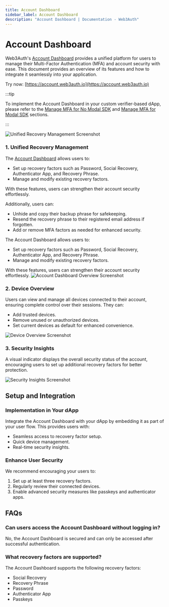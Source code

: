 ```yaml
---
title: Account Dashboard
sidebar_label: Account Dashboard
description: "Account Dashboard | Documentation - Web3Auth"
---
```


# Account Dashboard

Web3Auth's [Account Dashboard](https://account.web3auth.io) provides a unified platform for users to
manage their Multi-Factor Authentication (MFA) and account security with ease. This document
provides an overview of its features and how to integrate it seamlessly into your application.

Try now: [https://account.web3auth.io](https://account.web3auth.io)

:::tip

To implement the Account Dashboard in your custom verifier-based dApp, please refer to the
[Manage MFA for No Modal SDK](/sdk/pnp/web/no-modal/usage#manage-multi-factor-authentication-mfa)
and [Manage MFA for Modal SDK](/sdk/pnp/web/modal/usage#manage-multi-factor-authentication-mfa)
sections.

:::

![Unified Recovery Management Screenshot](/images/account-dashboard/unified-recovery-management.jpg)

### 1. Unified Recovery Management

The [Account Dashboard](https://account.web3auth.io) allows users to:

- Set up recovery factors such as Password, Social Recovery, Authenticator App, and Recovery Phrase.
- Manage and modify existing recovery factors.

With these features, users can strengthen their account security effortlessly.

Additionally, users can:

- Unhide and copy their backup phrase for safekeeping.
- Resend the recovery phrase to their registered email address if forgotten.
- Add or remove MFA factors as needed for enhanced security.

The Account Dashboard allows users to:

- Set up recovery factors such as Password, Social Recovery, Authenticator App, and Recovery Phrase.
- Manage and modify existing recovery factors.

With these features, users can strengthen their account security effortlessly.
![Account Dashboard Overview Screenshot](/images/account-dashboard/account-dashboard-overview.jpg)

### 2. Device Overview

Users can view and manage all devices connected to their account, ensuring complete control over
their sessions. They can:

- Add trusted devices.
- Remove unused or unauthorized devices.
- Set current devices as default for enhanced convenience.

![Device Overview Screenshot](/images/account-dashboard/device-overview.jpg)

### 3. Security Insights

A visual indicator displays the overall security status of the account, encouraging users to set up
additional recovery factors for better protection.

![Security Insights Screenshot](/images/account-dashboard/security-insights.jpg)

## Setup and Integration

### Implementation in Your dApp

Integrate the Account Dashboard with your dApp by embedding it as part of your user flow. This
provides users with:

- Seamless access to recovery factor setup.
- Quick device management.
- Real-time security insights.

### Enhance User Security

We recommend encouraging your users to:

1. Set up at least three recovery factors.
2. Regularly review their connected devices.
3. Enable advanced security measures like passkeys and authenticator apps.

## FAQs

### Can users access the Account Dashboard without logging in?

No, the Account Dashboard is secured and can only be accessed after successful authentication.

### What recovery factors are supported?

The Account Dashboard supports the following recovery factors:

- Social Recovery
- Recovery Phrase
- Password
- Authenticator App
- Passkeys
